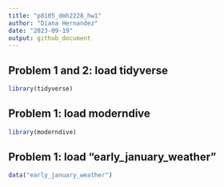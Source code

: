 ```yaml
---
title: "p8105_dmh2228_hw1"
author: "Diana Hernandez"
date: "2023-09-19"
output: github_document
---
```


## Problem 1 and 2: load tidyverse

```r
library(tidyverse)
```

## Problem 1: load moderndive

```r
library(moderndive)
```

## Problem 1: load "early_january_weather"

```r
data("early_january_weather")
```

